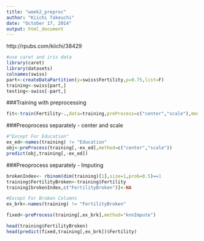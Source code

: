 ```yaml
---
title: "week2_preproc"
author: "Kiichi Takeuchi"
date: "October 17, 2014"
output: html_document
---
```


http://rpubs.com/kiichi/38429

```r
#use caret and iris data
library(caret)
library(datasets)
colnames(swiss)
part<-createDataPartition(y=swiss$Fertility,p=0.75,list=F)
training<-swiss[part,]
testing<-swiss[-part,]
```

###Training with preprocessing
```r
fit<-train(Fertility~.,data=training,preProcess=c("center","scale"),model="glm")
```

###Preoprocess separately - center and scale

```r
#"Except For Education"
ex_ed<-names(training) != "Education"
obj<-preProcess(training[,-ex_ed],method=c("center","scale"))
predict(obj,training[,-ex_ed])
```

###Preoprocess separately - Imputing
```r
brokenIndex<- rbinom(dim(training)[1],size=1,prob=0.5)==1
training$FertilityBroken<-training$Fertility
training[brokenIndex,c("FertilityBroken")]<-NA

#Except For Broken Columns
ex_brk<-names(training) != "FertilityBroken"

fixed<-preProcess(training[,ex_brk],method="knnImpute")

head(training$FertilityBroken)
head(predict(fixed,training[,ex_brk])$Fertility)
```





